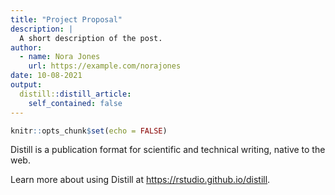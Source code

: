 ```yaml
---
title: "Project Proposal"
description: |
  A short description of the post.
author:
  - name: Nora Jones
    url: https://example.com/norajones
date: 10-08-2021
output:
  distill::distill_article:
    self_contained: false
---
```



```r
knitr::opts_chunk$set(echo = FALSE)
```

Distill is a publication format for scientific and technical writing, native to the web.

Learn more about using Distill at <https://rstudio.github.io/distill>.


